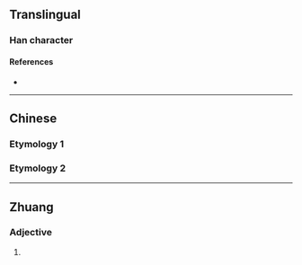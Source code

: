 {{character info}}
==Translingual==

===Han character===
{{Han char|rn=9|rad=人|as=03|sn=5|four=|canj=OF,XXXOF|ids=⿰亻小}}

====References====
* {{Han ref|kx=0094.051|dkj=00392|hdz=10114.010|uh=4EE6|ud=20198}}

----

==Chinese==

===Etymology 1===
{{zh-see|仯|v}}

===Etymology 2===
{{zh-see|矮|ss}}

----

==Zhuang==

===Adjective===
{{za-head|noun}}

# {{za-sawndip form of|neux||weak}}
